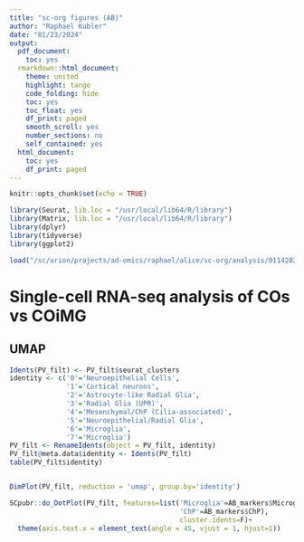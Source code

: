 ```yaml
---
title: "sc-org figures (AB)"
author: "Raphael Kubler"
date: "01/23/2024"
output:
  pdf_document:
    toc: yes
  rmarkdown::html_document:
    theme: united
    highlight: tango
    code_folding: hide
    toc: yes
    toc_float: yes
    df_print: paged
    smooth_scroll: yes
    number_sections: no
    self_contained: yes
  html_document:
    toc: yes
    df_print: paged
---
```


```r
knitr::opts_chunk$set(echo = TRUE)

library(Seurat, lib.loc = "/usr/local/lib64/R/library")
library(Matrix, lib.loc = "/usr/local/lib64/R/library")
library(dplyr)
library(tidyverse)
library(ggplot2)

load("/sc/arion/projects/ad-omics/raphael/alice/sc-org/analysis/01142024_V2 analysis.RData")
```

# Single-cell RNA-seq analysis of COs vs COiMG

## UMAP

```r
Idents(PV_filt) <- PV_filt$seurat_clusters
identity <- c('0'='Neuroepithelial Cells',
              '1'='Cortical neurons',
              '2'='Astrocyte-like Radial Glia',
              '3'='Radial Glia (UPR)',
              '4'='Mesenchymal/ChP (Cilia-associated)',
              '5'='Neuroepithelial/Radial Glia',
              '6'='Microglia',
              '7'='Microglia')
PV_filt <- RenameIdents(object = PV_filt, identity)
PV_filt@meta.data$identity <- Idents(PV_filt)
table(PV_filt$identity)


DimPlot(PV_filt, reduction = 'umap', group.by='identity')

```

```r
SCpubr::do_DotPlot(PV_filt, features=list('Microglia'=AB_markers$Microglia,'Cilia'=AB_markers$Cilia,
                                          'ChP'=AB_markers$ChP),
                                          cluster.idents=F)+ 
  theme(axis.text.x = element_text(angle = 45, vjust = 1, hjust=1))


```














